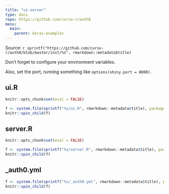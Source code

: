 ```yaml
---
title: "ui-server"
type: docs
repo: https://github.com/curso-r/auth0
menu:
  main:
    parent: keras-examples
---
```


<div class="source-ref">
<span class="caption">Source: </span>`r sprintf("https://github.com/curso-r/auth0/blob/master/inst/%s", rmarkdown::metadata$title)`
</div>

Don't forget to configure your environment variables. 

Also, set the port, running something like `options(shiny.port = 8080)`.

## ui.R

```r
knitr::opts_chunk$set(eval = FALSE)

f <- system.file(sprintf("%s/ui.R", rmarkdown::metadata$title), package = "auth0")
knitr::spin_child(f)
```

## server.R

```r
knitr::opts_chunk$set(eval = FALSE)

f <- system.file(sprintf("%s/server.R", rmarkdown::metadata$title), package = "auth0")
knitr::spin_child(f)
```

## _auth0.yml

```r
f <- system.file(sprintf("%s/_auth0.yml", rmarkdown::metadata$title), package = "auth0")
knitr::spin_child(f)
```

